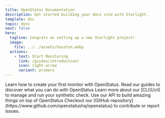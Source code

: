 ```yaml
---
title: OpenStatus Documentation
description: Get started building your docs site with Starlight.
template: doc
topic: docs
next: false
hero:
  tagline: Congrats on setting up a new Starlight project!
  image:
    file: ../../assets/houston.webp
  actions:
    - text: Start Monitoring
      link: /guides/introduction/
      icon: right-arrow
	  variant: primary
---
```




<CardGrid >
	<Card title="Synthetic Monitoring" icon="open-book">
		Learn how to create your first monitor with OpenStatus.
	</Card>
	<Card title="Guides " icon="rocket">
		Read our guides to discover what you can do with OpenStatus
	</Card>
	<Card title="CLI" icon="seti:shell">
		Learn more about our [CLI](/cli) to manage and run your synthetic check.
	</Card>
		<Card title="API Reference" icon="puzzle">
		Use our API to build amazing things on top of OpenStatus
	</Card>
	<Card title="Open Source" icon="seti:github">
		Checkout our [GitHub repository](https://www.github.com/openstatushq/openstatus) to contribute or report issues.
	</Card>
</CardGrid>
